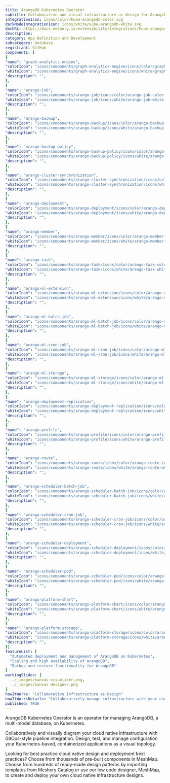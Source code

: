 ```yaml
---
title: ArangoDB Kubernetes Operator
subtitle: Collaborative and visual infrastructure as design for ArangoDB Kubernetes Operator
integrationIcon: icons/color/kube-arangodb-color.svg
darkModeIntegrationIcon: icons/white/kube-arangodb-white.svg
docURL: https://docs.meshery.io/extensibility/integrations/kube-arangodb
description: 
category: App Definition and Development
subcategory: Database
registrant: GitHub
components: [
{
"name": "graph-analytics-engine",
"colorIcon": "icons/components/graph-analytics-engine/icons/color/graph-analytics-engine-color.svg",
"whiteIcon": "icons/components/graph-analytics-engine/icons/white/graph-analytics-engine-white.svg",
"description": "",
},
{
"name": "arango-job",
"colorIcon": "icons/components/arango-job/icons/color/arango-job-color.svg",
"whiteIcon": "icons/components/arango-job/icons/white/arango-job-white.svg",
"description": "",
},
{
"name": "arango-backup",
"colorIcon": "icons/components/arango-backup/icons/color/arango-backup-color.svg",
"whiteIcon": "icons/components/arango-backup/icons/white/arango-backup-white.svg",
"description": "",
},
{
"name": "arango-backup-policy",
"colorIcon": "icons/components/arango-backup-policy/icons/color/arango-backup-policy-color.svg",
"whiteIcon": "icons/components/arango-backup-policy/icons/white/arango-backup-policy-white.svg",
"description": "",
},
{
"name": "arango-cluster-synchronization",
"colorIcon": "icons/components/arango-cluster-synchronization/icons/color/arango-cluster-synchronization-color.svg",
"whiteIcon": "icons/components/arango-cluster-synchronization/icons/white/arango-cluster-synchronization-white.svg",
"description": "",
},
{
"name": "arango-deployment",
"colorIcon": "icons/components/arango-deployment/icons/color/arango-deployment-color.svg",
"whiteIcon": "icons/components/arango-deployment/icons/white/arango-deployment-white.svg",
"description": "",
},
{
"name": "arango-member",
"colorIcon": "icons/components/arango-member/icons/color/arango-member-color.svg",
"whiteIcon": "icons/components/arango-member/icons/white/arango-member-white.svg",
"description": "",
},
{
"name": "arango-task",
"colorIcon": "icons/components/arango-task/icons/color/arango-task-color.svg",
"whiteIcon": "icons/components/arango-task/icons/white/arango-task-white.svg",
"description": "",
},
{
"name": "arango-ml-extension",
"colorIcon": "icons/components/arango-ml-extension/icons/color/arango-ml-extension-color.svg",
"whiteIcon": "icons/components/arango-ml-extension/icons/white/arango-ml-extension-white.svg",
"description": "",
},
{
"name": "arango-ml-batch-job",
"colorIcon": "icons/components/arango-ml-batch-job/icons/color/arango-ml-batch-job-color.svg",
"whiteIcon": "icons/components/arango-ml-batch-job/icons/white/arango-ml-batch-job-white.svg",
"description": "",
},
{
"name": "arango-ml-cron-job",
"colorIcon": "icons/components/arango-ml-cron-job/icons/color/arango-ml-cron-job-color.svg",
"whiteIcon": "icons/components/arango-ml-cron-job/icons/white/arango-ml-cron-job-white.svg",
"description": "",
},
{
"name": "arango-ml-storage",
"colorIcon": "icons/components/arango-ml-storage/icons/color/arango-ml-storage-color.svg",
"whiteIcon": "icons/components/arango-ml-storage/icons/white/arango-ml-storage-white.svg",
"description": "",
},
{
"name": "arango-deployment-replication",
"colorIcon": "icons/components/arango-deployment-replication/icons/color/arango-deployment-replication-color.svg",
"whiteIcon": "icons/components/arango-deployment-replication/icons/white/arango-deployment-replication-white.svg",
"description": "",
},
{
"name": "arango-profile",
"colorIcon": "icons/components/arango-profile/icons/color/arango-profile-color.svg",
"whiteIcon": "icons/components/arango-profile/icons/white/arango-profile-white.svg",
"description": "",
},
{
"name": "arango-route",
"colorIcon": "icons/components/arango-route/icons/color/arango-route-color.svg",
"whiteIcon": "icons/components/arango-route/icons/white/arango-route-white.svg",
"description": "",
},
{
"name": "arango-scheduler-batch-job",
"colorIcon": "icons/components/arango-scheduler-batch-job/icons/color/arango-scheduler-batch-job-color.svg",
"whiteIcon": "icons/components/arango-scheduler-batch-job/icons/white/arango-scheduler-batch-job-white.svg",
"description": "",
},
{
"name": "arango-scheduler-cron-job",
"colorIcon": "icons/components/arango-scheduler-cron-job/icons/color/arango-scheduler-cron-job-color.svg",
"whiteIcon": "icons/components/arango-scheduler-cron-job/icons/white/arango-scheduler-cron-job-white.svg",
"description": "",
},
{
"name": "arango-scheduler-deployment",
"colorIcon": "icons/components/arango-scheduler-deployment/icons/color/arango-scheduler-deployment-color.svg",
"whiteIcon": "icons/components/arango-scheduler-deployment/icons/white/arango-scheduler-deployment-white.svg",
"description": "",
},
{
"name": "arango-scheduler-pod",
"colorIcon": "icons/components/arango-scheduler-pod/icons/color/arango-scheduler-pod-color.svg",
"whiteIcon": "icons/components/arango-scheduler-pod/icons/white/arango-scheduler-pod-white.svg",
"description": "",
},
{
"name": "arango-platform-chart",
"colorIcon": "icons/components/arango-platform-chart/icons/color/arango-platform-chart-color.svg",
"whiteIcon": "icons/components/arango-platform-chart/icons/white/arango-platform-chart-white.svg",
"description": "",
},
{
"name": "arango-platform-storage",
"colorIcon": "icons/components/arango-platform-storage/icons/color/arango-platform-storage-color.svg",
"whiteIcon": "icons/components/arango-platform-storage/icons/white/arango-platform-storage-white.svg",
"description": "",
}]
featureList: [
  "Automated deployment and management of ArangoDB on Kubernetes",
  "Scaling and high availability of ArangoDB",
  "Backup and restore functionality for ArangoDB"
]
workingSlides: [
  ../_images/kanvas-visualizer.png,
  ../_images/kanvas-designer.png
]
howItWorks: "Collaborative Infrastructure as Design"
howItWorksDetails: "Collaboratively manage infrastructure with your coworkers synchronously sharing the same designs."
published: TRUE
---
```

<p>
ArangoDB Kubernetes Operator is an operator for managing ArangoDB, a multi-model database, on Kubernetes.
</p>
<p>
    Collaboratively and visually diagram your cloud native infrastructure with GitOps-style pipeline integration. Design, test, and manage configuration your Kubernetes-based, containerized applications as a visual topology.
</p>
<p>
    Looking for best practice cloud native design and deployment best practices? Choose from thousands of pre-built components in MeshMap. Choose from hundreds of ready-made design patterns by importing templates from Meshery Catalog or use our low code designer, MeshMap, to create and deploy your own cloud native infrastructure designs.
</p>
